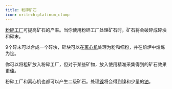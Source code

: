```yaml
---
title: 粉碎矿石
icon: oritech:platinum_clump
---
```


[粉碎工厂](../processing/fragment_forge)可提高矿石的产率。当你使用粉碎工厂处理矿石时，矿石将会破碎成碎块和碎末。

9个碎末可以合成一个碎块，碎块可以在[离心机](../processing/centrifuge)处理为粉和细粉，并在熔炉中熔炼为锭。

你可以将粗矿放入粉碎工厂，但对于某些矿物，放入使用精准采集得到的矿石效果更佳。

粉碎工厂和离心机也都可以产生二级矿石。处理[镍](../resources/nickel)将会得到镍和少量的[铂](../resources/platinum)。
